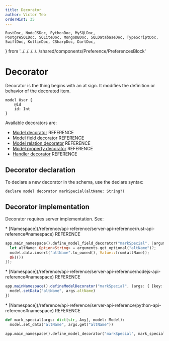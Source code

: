 ```yaml
---
title: Decorator
author: Victor Teo
orderHint: 35
---
```


    RustDoc, NodeJSDoc, PythonDoc, MySQLDoc,
    PostgreSQLDoc, SQLiteDoc, MongoDBDoc, SQLDatabaseDoc, TypeScriptDoc,
    SwiftDoc, KotlinDoc, CSharpDoc, DartDoc,
} from '../../../../../shared/components/Preference/PreferencesBlock'

# Decorator

Decorator is the thing begins with an at sign. It modifies the definition or 
behavior of the decorated item. 

```teo showLineNumbers /@id/
model User {
    @id
    id: Int
}
```

Available decorators are:

* [Model decorator](/reference/api-reference/schema-reference#model-decorators) 
<span className="concept">REFERENCE</span>
* [Model field decorator](/reference/api-reference/schema-reference#model-field-decorators) 
<span className="concept">REFERENCE</span>
* [Model relation decorator](/reference/api-reference/schema-reference#model-relation-decorators) 
<span className="concept">REFERENCE</span>
* [Model property decorator](/reference/api-reference/schema-reference#model-property-decorators) 
<span className="concept">REFERENCE</span>
* [Handler decorator](/reference/api-reference/schema-reference#handler-decorators) <span className="concept">REFERENCE</span>

## Decorator declaration

To declare a new decorator in the schema, use the declare syntax:

```teo
declare model decorator markSpecial(altName: String?)
```

## Decorator implementation

Decorator requires server implementation. See:

<RustDoc>
* [Namespace](/reference/api-reference/server-api-reference/rust-api-reference#namespace)
<span className="concept">REFERENCE</span>

```rust showLineNumbers
app.main_namespace().define_model_field_decorator("markSpecial", |arguments: Arguments, model: &mut Model| {
  let altName: Option<String> = arguments.get_optional("altName")?;
  model.data.insert("altName".to_owned(), Value::from(altName));
  Ok(())
});
```
</RustDoc>
<NodeJSDoc>
* [Namespace](/reference/api-reference/server-api-reference/nodejs-api-reference#namespace)
<span className="concept">REFERENCE</span>

```ts showLineNumbers
app.mainNamespace().defineModelDecorator("markSpecial", (args: { [key: string]: any }, model: Model) => {
  model.setData("altName", args.altName)
})
```
</NodeJSDoc>
<PythonDoc>
* [Namespace](/reference/api-reference/server-api-reference/python-api-reference#namespace)
<span className="concept">REFERENCE</span>

```python showLineNumbers
def mark_special(args: dict[str, Any], model: Model):
  model.set_data("altName", args.get("altName"))

app.main_namespace().define_model_decorator("markSpecial", mark_special)
```
</PythonDoc>

<PrevNext />
